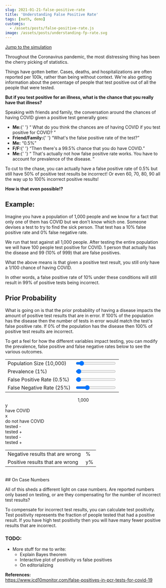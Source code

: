 ```yaml
---
slug: 2021-01-21-false-positive-rate
title: 'Understanding False Positive Rate'
tags: [math, demo]
customjs:
  - /assets/posts/false-positive-rate.js
image: /assets/posts/understanding-fp-rate.svg
---
```



[Jump to the simulation](#prior-probability)

Throughout the Coronavirus pandemic, the most distressing thing has been the cherry picking of statistics.

Things have gotten better. Cases, deaths, and hospitalizations are often reported per 100k, rather than being without context. We're also getting information about the percentage of people that test positive out of all the people that were tested.

**But if you test positive for an illness, what is the chance that you really have that illness?**

Speaking with friends and family, the conversation around the chances of having COVID given a positive test generally goes:

<ul class="dialogue">
  <li>
    <strong>Me:</strong>{' '}
    <q>
      What do you think the chances are of having COVID if you test positive for
      COVID?
    </q>
  </li>
  <li>
    <strong>Friend/Family:</strong>{' '}
    <q>What's the false positive rate of the test?</q>
  </li>
  <li>
    <strong>Me:</strong> <q>0.5%</q>
  </li>
  <li>
    <strong>F/F:</strong>{' '}
    <q>Then there's a 99.5% chance that you do have COVID.</q>
  </li>
  <li>
    <strong>Me:</strong>{' '}
    <q>
      That's actually not how false positive rate works. You have to account for
      prevalence of the disease.
    </q>
  </li>
</ul>

To cut to the chase, you can actually have a false positive rate of 0.5% but still have 50% of positive test results be incorrect! Or even 60, 70, 80, 90 all the way up to 100% incorrect positive results!

**How is that even possible!?**

## Example:

Imagine you have a population of 1,000 people and we know for a fact that only one of them has COVID but we don't know which one. Someone devises a test to try to find the sick person. That test has a 10% false positive rate and 0% false negative rate.

We run that test against all 1,000 people. After testing the entire population we will have 100 people test positive for COVID. 1 person that actually has the disease and 99 (10% of 999) that are false positives.

What the above means is that given a positive test result, you still only have a 1/100 chance of having COVID.

In other words, a false positive rate of 10% under these conditions will still result in 99% of positive tests being incorrect.

## Prior Probability

What is going on is that the prior probability of having a disease impacts the amount of positive test results that are in error. If 100% of the population has the disease then the number of tests in error would match the test's false positive rate. If 0% of the population has the disease then 100% of positive test results are incorrect.

To get a feel for how the different variables impact testing, you can modify the prevalence, false positive and false negative rates below to see the various outcomes.

<table class="demo-controls">
  <tbody>
    <tr>
      <td>
        <label for="pop-ctrl">
          Population Size (<span id="pop-legend">10,000</span>)
        </label>
      </td>
      <td>
        <input
          type="range"
          id="pop-ctrl"
          min="1000"
          max="100000"
          value="10000"
          step="1000"
        ></input>
      </td>
    </tr>
    <tr>
      <td>
        <label for="prevalence-ctrl">
          Prevalence (<span id="prevalence-legend">1</span>%)
        </label>
      </td>
      <td>
        <input
          type="range"
          id="prevalence-ctrl"
          min="0"
          max="100"
          value="1"
        ></input>
      </td>
    </tr>
    <tr>
      <td>
        <label for="fp-rate-ctrl">
          False Positive Rate (<span id="fp-rate-legend">0.5</span>%)
        </label>
      </td>
      <td>
        <input
          type="range"
          id="fp-rate-ctrl"
          max="100"
          min="0"
          value="0.5"
          step="0.5"
        ></input>
      </td>
    </tr>
    <tr>
      <td>
        <label for="fn-rate-ctrl">
          False Negative Rate (<span id="fn-rate-legend">25</span>%)
        </label>
      </td>
      <td>
        <input
          type="range"
          id="fn-rate-ctrl"
          max="100"
          min="0"
          value="25"
          step="1"
        ></input>
      </td>
    </tr>
  </tbody>
</table>
<div class="full-info-box">
  <center class="pop-readout">
    <span>
      <span class="pop-num" id="pop-value">
        1,000
      </span>
      <span class="person">
        <div class="head"></div>
        <div class="body"></div>
        <div class="left-arm-divider"></div>
        <div class="right-arm-divider"></div>
      </span>
    </span>
  </center>
  <center class="top-bar">
    <div class="vertical-bar"></div>
  </center>
  <div class="have-not-have">
    <div class="prevalence left">
      <div class="vertical-bar"></div>
      <div class="readout">
        <span id="infected-value">y</span>
      </div>
      <div class="readout">have COVID</div>
      <div class="vertical-bar"></div>
    </div>
    <div class="not-have right">
      <div class="vertical-bar"></div>
      <div class="clear"></div>
      <div class="readout">
        <span id="healthy-value">x</span>
      </div>
      <div class="readout">do not have COVID</div>
      <div class="vertical-bar"></div>
      <div class="clear"></div>
    </div>
    <div class="clear"></div>
  </div>
  <div class="pos-neg">
    <div class="infected-tree">
      <div class="left">
        <div class="vertical-bar"></div>
        <div class="readout">
          <span id="false-neg-value"></span>
        </div>
        <div class="readout">tested -</div>
      </div>
      <div class="right">
        <div class="vertical-bar"></div>
        <div class="clear"></div>
        <div class="readout">
          <span id="true-pos-value"></span>
        </div>
        <div class="readout">tested +</div>
        <div class="clear"></div>
      </div>
      <div class="clear"></div>
    </div>
    <div class="healthy-tree">
      <div class="left">
        <div class="vertical-bar"></div>
        <div class="readout">
          <span id="true-neg-value"></span>
        </div>
        <div class="readout">tested -</div>
      </div>
      <div class="right">
        <div class="vertical-bar"></div>
        <div class="clear"></div>
        <div class="readout">
          <span id="false-pos-value"></span>
        </div>
        <div class="readout">tested +</div>
        <div class="clear"></div>
      </div>
    </div>
  </div>
</div>
<table class="final-stats">
  <tbody>
    <tr>
      <td>Negative results that are wrong </td>
      <td>
        <span id="negative-wrong-value"></span>%
      </td>
    </tr>
    <tr>
      <td>Positive results that are wrong </td>
      <td>
        <span id="positive-wrong-value">y</span>%
      </td>
    </tr>
  </tbody>
</table>
<br />
## On Case Numbers

All of this sheds a different light on case numbers. Are reported numbers only based on testing, or are they compensating for the number of incorrect test results?

To compensate for incorrect test results, you can calculate test positivity. Test positivity represents the fraction of people tested that had a positive result. If you have high test positivity then you will have many fewer positive results that are incorrect.

### TODO:

- More stuff for me to write:
  - Explain Bayes theorem
  - Interactive plot of positivity vs false positives
  - On editorializing

**References:**<br/>
https://www.icd10monitor.com/false-positives-in-pcr-tests-for-covid-19<br/>
